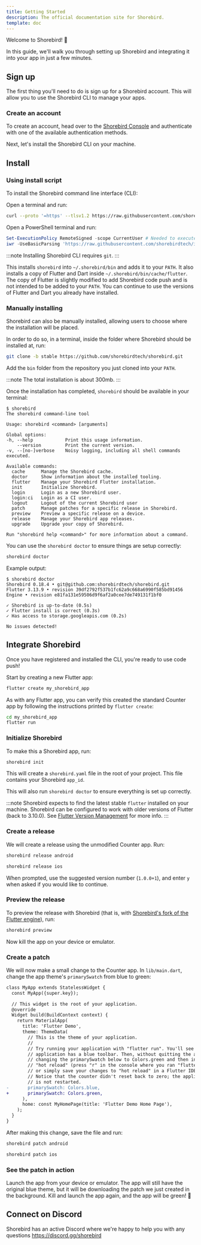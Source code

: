 ```yaml
---
title: Getting Started
description: The official documentation site for Shorebird.
template: doc
---
```



Welcome to Shorebird! 👋

In this guide, we'll walk you through setting up Shorebird and integrating it
into your app in just a few minutes.

## Sign up

The first thing you'll need to do is sign up for a Shorebird account. This will
allow you to use the Shorebird CLI to manage your apps.

### Create an account

To create an account, head over to the [Shorebird
Console](https://console.shorebird.dev) and authenticate with one of the available authentication methods.

Next, let's install the Shorebird CLI on your machine.

## Install

### Using install script

To install the Shorebird command line interface (CLI):

<Tabs>
  <TabItem value="maclinux" label="Mac/Linux" default>

Open a terminal and run:

```bash
curl --proto '=https' --tlsv1.2 https://raw.githubusercontent.com/shorebirdtech/install/main/install.sh -sSf | bash
```

  </TabItem>
  <TabItem value="windows" label="Windows" default>
Open a PowerShell terminal and run:

```powershell
Set-ExecutionPolicy RemoteSigned -scope CurrentUser # Needed to execute remote scripts
iwr -UseBasicParsing 'https://raw.githubusercontent.com/shorebirdtech/install/main/install.ps1'|iex
```

  </TabItem>
</Tabs>

:::note
Installing Shorebird CLI requires `git`.
:::

This installs `shorebird` into `~/.shorebird/bin` and adds it to your `PATH`. It
also installs a copy of Flutter and Dart inside
`~/.shorebird/bin/cache/flutter`. The copy of Flutter is slightly modified to
add Shorebird code push and is not intended to be added to your `PATH`. You can
continue to use the versions of Flutter and Dart you already have installed.

### Manually installing

Shorebird can also be manually installed, allowing users to choose where the installation will be placed.

In order to do so, in a terminal, inside the folder where Shorebird should be installed at, run:

```bash
git clone -b stable https://github.com/shorebirdtech/shorebird.git
```

Add the `bin` folder from the repository you just cloned into your `PATH`.

:::note
The total installation is about 300mb.
:::

Once the installation has completed, `shorebird` should be available in your
terminal:

```
$ shorebird
The shorebird command-line tool

Usage: shorebird <command> [arguments]

Global options:
-h, --help            Print this usage information.
    --version         Print the current version.
-v, --[no-]verbose    Noisy logging, including all shell commands executed.

Available commands:
  cache      Manage the Shorebird cache.
  doctor     Show information about the installed tooling.
  flutter    Manage your Shorebird Flutter installation.
  init       Initialize Shorebird.
  login      Login as a new Shorebird user.
  login:ci   Login as a CI user.
  logout     Logout of the current Shorebird user
  patch      Manage patches for a specific release in Shorebird.
  preview    Preview a specific release on a device.
  release    Manage your Shorebird app releases.
  upgrade    Upgrade your copy of Shorebird.

Run "shorebird help <command>" for more information about a command.
```

You can use the `shorebird doctor` to ensure things are setup correctly:

```sh
shorebird doctor
```

Example output:

```
$ shorebird doctor
Shorebird 0.18.4 • git@github.com:shorebirdtech/shorebird.git
Flutter 3.13.9 • revision 39df2792f537b1fc62a9c668a6990f585bd91456
Engine • revision e81fa131e59506d9f6af2a0cee7de749131f1bf0

✓ Shorebird is up-to-date (0.5s)
✓ Flutter install is correct (0.3s)
✓ Has access to storage.googleapis.com (0.2s)

No issues detected!
```

## Integrate Shorebird

Once you have registered and installed the CLI, you're ready to use code push!

Start by creating a new Flutter app:

```sh
flutter create my_shorebird_app
```

As with any Flutter app, you can verify this created the standard Counter app by
following the instructions printed by `flutter create`:

```sh
cd my_shorebird_app
flutter run
```

### Initialize Shorebird

To make this a Shorebird app, run:

```sh
shorebird init
```

This will create a `shorebird.yaml` file in the root of your project. This file
contains your Shorebird `app_id`.

This will also run `shorebird doctor` to ensure everything is set up correctly.

:::note
Shorebird expects to find the latest stable `flutter` installed on your
machine. Shorebird can be configured to work with older versions of Flutter
(back to 3.10.0). See [Flutter Version Management](/flutter-version) for more
info.
:::

### Create a release

We will create a release using the unmodified Counter app. Run:

<Tabs>

<TabItem value="android" label="Android">

```sh
shorebird release android
```

</TabItem>

<TabItem value="ios" label="iOS">

```sh
shorebird release ios
```

</TabItem>
</Tabs>

When prompted, use the suggested version number (`1.0.0+1`), and enter `y` when
asked if you would like to continue.

### Preview the release

To preview the release with Shorebird (that is, with [Shorebird's fork of the
Flutter engine](/faq#how-does-shorebird-relate-to-flutter)), run:

```sh
shorebird preview
```

Now kill the app on your device or emulator.

### Create a patch

We will now make a small change to the Counter app. In `lib/main.dart`, change
the app theme's `primarySwatch` from blue to green:

```diff
class MyApp extends StatelessWidget {
  const MyApp({super.key});

  // This widget is the root of your application.
  @override
  Widget build(BuildContext context) {
    return MaterialApp(
      title: 'Flutter Demo',
      theme: ThemeData(
        // This is the theme of your application.
        //
        // Try running your application with "flutter run". You'll see the
        // application has a blue toolbar. Then, without quitting the app, try
        // changing the primarySwatch below to Colors.green and then invoke
        // "hot reload" (press "r" in the console where you ran "flutter run",
        // or simply save your changes to "hot reload" in a Flutter IDE).
        // Notice that the counter didn't reset back to zero; the application
        // is not restarted.
-       primarySwatch: Colors.blue,
+       primarySwatch: Colors.green,
      ),
      home: const MyHomePage(title: 'Flutter Demo Home Page'),
    );
  }
}
```

After making this change, save the file and run:

<Tabs>

<TabItem value="android" label="Android">

```sh
shorebird patch android
```

</TabItem>

<TabItem value="ios" label="iOS">

```sh
shorebird patch ios
```

</TabItem>

</Tabs>

### See the patch in action

Launch the app from your device or emulator. The app will still have the
original blue theme, but it will be downloading the patch we just created in the
background. Kill and launch the app again, and the app will be green! 🎉

## Connect on Discord

Shorebird has an active Discord where we're happy to help you with any questions
https://discord.gg/shorebird
